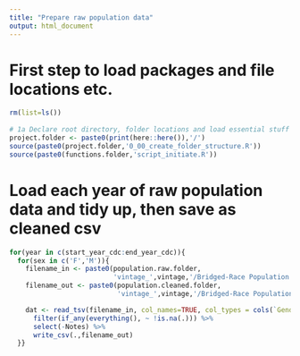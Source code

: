 ```yaml
---
title: "Prepare raw population data"
output: html_document
---
```


# First step to load packages and file locations etc.
```r
rm(list=ls())
 
# 1a Declare root directory, folder locations and load essential stuff
project.folder <- paste0(print(here::here()),'/')
source(paste0(project.folder,'0_00_create_folder_structure.R'))
source(paste0(functions.folder,'script_initiate.R'))
```

# Load each year of raw population data and tidy up, then save as cleaned csv
```r

for(year in c(start_year_cdc:end_year_cdc)){
  for(sex in c('F','M')){
    filename_in <- paste0(population.raw.folder,
                          'vintage_',vintage,'/Bridged-Race Population Estimates 1990-2020 ',sex,' ',year,'.txt')
    filename_out <- paste0(population.cleaned.folder,
                           'vintage_',vintage,'/Bridged-Race Population Estimates 1990-2020 ',sex,' ',year,'.csv')

    dat <- read_tsv(filename_in, col_names=TRUE, col_types = cols(`Gender Code`="c", `Age Group Code` = "c")) %>% 
      filter(if_any(everything(), ~ !is.na(.))) %>%
      select(-Notes) %>%
      write_csv(.,filename_out)
  }}
```